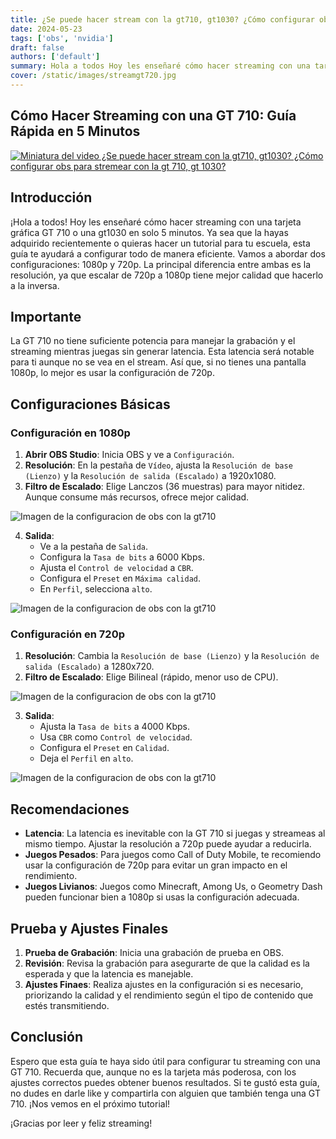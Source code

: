 ```yaml
---
title: ¿Se puede hacer stream con la gt710, gt1030? ¿Cómo configurar obs para stremear con la gt 710, gt 1030?
date: 2024-05-23
tags: ['obs', 'nvidia']
draft: false
authors: ['default']
summary: Hola a todos Hoy les enseñaré cómo hacer streaming con una tarjeta gráfica GT 710 en solo 5 minutos
cover: /static/images/streamgt720.jpg
---
```


## Cómo Hacer Streaming con una GT 710: Guía Rápida en 5 Minutos

[![Miniatura del video ¿Se puede hacer stream con la gt710, gt1030? ¿Cómo configurar obs para stremear con la gt 710, gt 1030?](/static/images/streamgt720.jpg)](https://www.youtube.com/watch?v=CBNcLOZGl8A)

## Introducción
¡Hola a todos! Hoy les enseñaré cómo hacer streaming con una tarjeta gráfica GT 710 o una gt1030 en solo 5 minutos. Ya sea que la hayas adquirido recientemente o quieras hacer un tutorial para tu escuela, esta guía te ayudará a configurar todo de manera eficiente. Vamos a abordar dos configuraciones: 1080p y 720p. La principal diferencia entre ambas es la resolución, ya que escalar de 720p a 1080p tiene mejor calidad que hacerlo a la inversa. 

## Importante
La GT 710 no tiene suficiente potencia para manejar la grabación y el streaming mientras juegas sin generar latencia. Esta latencia será notable para ti aunque no se vea en el stream. Así que, si no tienes una pantalla 1080p, lo mejor es usar la configuración de 720p.

## Configuraciones Básicas

### Configuración en 1080p
1. **Abrir OBS Studio**: Inicia OBS y ve a `Configuración`.
2. **Resolución**: En la pestaña de `Vídeo`, ajusta la `Resolución de base (Lienzo)` y la `Resolución de salida (Escalado)` a 1920x1080.
3. **Filtro de Escalado**: Elige Lanczos (36 muestras) para mayor nitidez. Aunque consume más recursos, ofrece mejor calidad.

![Imagen de la configuracion de obs con la gt710](/static/images/gt710.png)

4. **Salida**:
   - Ve a la pestaña de `Salida`.
   - Configura la `Tasa de bits` a 6000 Kbps.
   - Ajusta el `Control de velocidad` a `CBR`.
   - Configura el `Preset` en `Máxima calidad`.
   - En `Perfil`, selecciona `alto`.

![Imagen de la configuracion de obs con la gt710](/static/images/gt710salida.png)


### Configuración en 720p
1. **Resolución**: Cambia la `Resolución de base (Lienzo)` y la `Resolución de salida (Escalado)` a 1280x720.
2. **Filtro de Escalado**: Elige Bilineal (rápido, menor uso de CPU).

![Imagen de la configuracion de obs con la gt710](/static/images/gt710.png)

3. **Salida**:
   - Ajusta la `Tasa de bits` a 4000 Kbps.
   - Usa `CBR` como `Control de velocidad`.
   - Configura el `Preset` en `Calidad`.
   - Deja el `Perfil` en `alto`.

![Imagen de la configuracion de obs con la gt710](/static/images/gt710salida.png)

## Recomendaciones
- **Latencia**: La latencia es inevitable con la GT 710 si juegas y streameas al mismo tiempo. Ajustar la resolución a 720p puede ayudar a reducirla.
- **Juegos Pesados**: Para juegos como Call of Duty Mobile, te recomiendo usar la configuración de 720p para evitar un gran impacto en el rendimiento.
- **Juegos Livianos**: Juegos como Minecraft, Among Us, o Geometry Dash pueden funcionar bien a 1080p si usas la configuración adecuada.

## Prueba y Ajustes Finales
1. **Prueba de Grabación**: Inicia una grabación de prueba en OBS.
2. **Revisión**: Revisa la grabación para asegurarte de que la calidad es la esperada y que la latencia es manejable.
3. **Ajustes Finaes**: Realiza ajustes en la configuración si es necesario, priorizando la calidad y el rendimiento según el tipo de contenido que estés transmitiendo.

## Conclusión
Espero que esta guía te haya sido útil para configurar tu streaming con una GT 710. Recuerda que, aunque no es la tarjeta más poderosa, con los ajustes correctos puedes obtener buenos resultados. Si te gustó esta guía, no dudes en darle like y compartirla con alguien que también tenga una GT 710. ¡Nos vemos en el próximo tutorial!

¡Gracias por leer y feliz streaming!